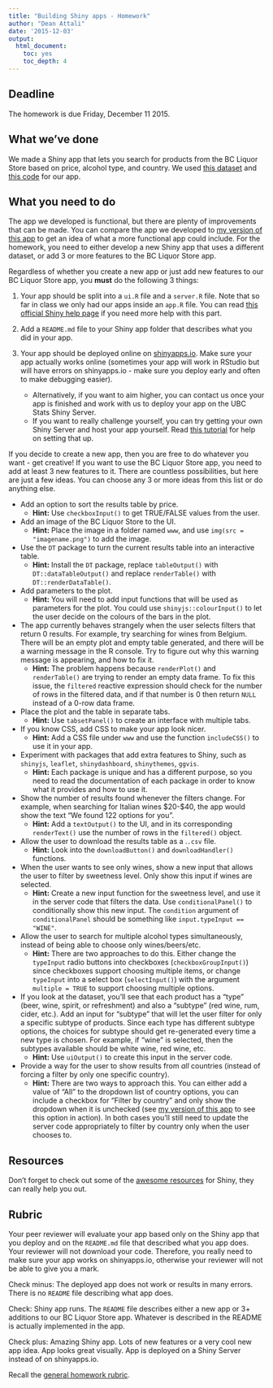 ```yaml
---
title: "Building Shiny apps - Homework"
author: "Dean Attali"
date: '2015-12-03'
output:
  html_document:
    toc: yes
    toc_depth: 4
---
```


## Deadline

The homework is due Friday, December 11 2015.

## What we've done

We made a Shiny app that lets you search for products from the BC Liquor Store based on price, alcohol type, and country. We used [this dataset](https://github.com/STAT545-UBC/STAT545-UBC.github.io/blob/master/shiny_supp/2015/bcl-data.csv) and [this code](./shiny01_activity.html#final-shiny-app-code) for our app.

## What you need to do

The app we developed is functional, but there are plenty of improvements that can be made. You can compare the app we developed to [my version of this app](http://daattali.com/shiny/bcl/) to get an idea of what a more functional app could include. For the homework, you need to either develop a new Shiny app that uses a different dataset, or add 3 or more features to the BC Liquor Store app.

Regardless of whether you create a new app or just add new features to our BC Liquor Store app, you **must** do the following 3 things: 

1. Your app should be split into a `ui.R` file and a `server.R` file. Note that so far in class we only had our apps inside an `app.R` file. You can read [this official Shiny help page](http://shiny.rstudio.com/articles/app-formats.html) if you need more help with this part.

2. Add a `README.md` file to your Shiny app folder that describes what you did in your app.

3. Your app should be deployed online on [shinyapps.io](http://www.shinyapps.io). Make sure your app actually works online (sometimes your app will work in RStudio but will have errors on shinyapps.io - make sure you deploy early and often to make debugging easier).
    - Alternatively, if you want to aim higher, you can contact us once your app is finished and work with us to deploy your app on the UBC Stats Shiny Server.
    - If you want to really challenge yourself, you can try getting your own Shiny Server and host your app yourself. Read [this tutorial](http://deanattali.com/2015/05/09/setup-rstudio-shiny-server-digital-ocean/) for help on setting that up.

If you decide to create a new app, then you are free to do whatever you want - get creative!  If you want to use the BC Liquor Store app, you need to add at least 3 new features to it. There are countless possibilities, but here are just a few ideas. You can choose any 3 or more ideas from this list or do anything else.

- Add an option to sort the results table by price.
    - **Hint:** Use `checkboxInput()` to get TRUE/FALSE values from the user.

- Add an image of the BC Liquor Store to the UI.
    - **Hint:** Place the image in a folder named `www`, and use `img(src = "imagename.png")` to add the image.

- Use the `DT` package to turn the current results table into an interactive table.
    - **Hint:** Install the `DT` package, replace `tableOutput()` with `DT::dataTableOutput()` and replace `renderTable()` with `DT::renderDataTable()`.

- Add parameters to the plot.
    - **Hint:** You will need to add input functions that will be used as parameters for the plot. You could use `shinyjs::colourInput()` to let the user decide on the colours of the bars in the plot.

- The app currently behaves strangely when the user selects filters that return 0 results. For example, try searching for wines from Belgium. There will be an empty plot and empty table generated, and there will be a warning message in the R console. Try to figure out why this warning message is appearing, and how to fix it.
    - **Hint:** The problem happens because `renderPlot()` and `renderTable()` are trying to render an empty data frame. To fix this issue, the `filtered` reactive expression should check for the number of rows in the filtered data, and if that number is 0 then return `NULL` instead of a 0-row data frame.

- Place the plot and the table in separate tabs.
    - **Hint:** Use `tabsetPanel()` to create an interface with multiple tabs.

- If you know CSS, add CSS to make your app look nicer. 
    - **Hint:** Add a CSS file under `www` and use the function `includeCSS()` to use it in your app.

- Experiment with packages that add extra features to Shiny, such as `shinyjs`, `leaflet`, `shinydashboard`, `shinythemes`, `ggvis`.
    - **Hint:** Each package is unique and has a different purpose, so you need to read the documentation of each package in order to know what it provides and how to use it.
    
- Show the number of results found whenever the filters change. For example, when searching for Italian wines $20-$40, the app would show the text "We found 122 options for you".
    - **Hint:** Add a `textOutput()` to the UI, and in its corresponding `renderText()` use the number of rows in the `filtered()` object.

- Allow the user to download the results table as a .`.csv` file.
    - **Hint:** Look into the `downloadButton()` and `downloadHandler()` functions.
    
- When the user wants to see only wines, show a new input that allows the user to filter by sweetness level. Only show this input if wines are selected.
    - **Hint:** Create a new input function for the sweetness level, and use it in the server code that filters the data. Use `conditionalPanel()` to conditionally show this new input. The `condition` argument of `conditionalPanel` should be something like `input.typeInput == "WINE"`.

- Allow the user to search for multiple alcohol types simultaneously, instead of being able to choose only wines/beers/etc.
    - **Hint:** There are two approaches to do this. Either change the `typeInput` radio buttons into checkboxes (`checkboxGroupInput()`) since checkboxes support choosing multiple items, or change `typeInput` into a select box (`selectInput()`) with the argument `multiple = TRUE` to support choosing multiple options.
    
- If you look at the dataset, you'll see that each product has a "type" (beer, wine, spirit, or refreshment) and also a "subtype" (red wine, rum, cider, etc.). Add an input for "subtype" that will let the user filter for only a specific subtype of products. Since each type has different subtype options, the choices for subtype should get re-generated every time a new type is chosen. For example, if "wine" is selected, then the subtypes available should be white wine, red wine, etc.
    - **Hint:** Use `uiOutput()` to create this input in the server code.
    
- Provide a way for the user to show results from *all* countries (instead of forcing a filter by only one specific country).
    - **Hint:** There are two ways to approach this. You can either add a value of "All" to the dropdown list of country options, you can include a checkbox for "Filter by country" and only show the dropdown when it is unchecked (see [my version of this app](http://daattali.com/shiny/bcl/) to see this option in action). In both cases you'll still need to update the server code appropriately to filter by country only when the user chooses to.

## Resources

Don't forget to check out some of the [awesome resources](./shiny01_activity.html#resources) for Shiny, they can really help you out.

## Rubric

Your peer reviewer will evaluate your app based only on the Shiny app that you deploy and on the `README.md` file that described what you app does. Your reviewer will not download your code. Therefore, you really need to make sure your app works on shinyapps.io, otherwise your reviewer will not be able to give you a mark.

Check minus: The deployed app does not work or results in many errors. There is no `README` file describing what app does.

Check: Shiny app runs. The `README` file describes either a new app or 3+ additions to our BC Liquor Store app. Whatever is described in the README is actually implemented in the app.

Check plus: Amazing Shiny app. Lots of new features or a very cool new app idea. App looks great visually. App is deployed on a Shiny Server instead of on shinyapps.io.

Recall the [general homework rubric](http://stat545-ubc.github.io/peer-review01_marking-rubric.html).
